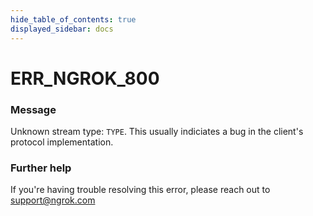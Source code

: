 ```yaml
---
hide_table_of_contents: true
displayed_sidebar: docs
---
```



# ERR_NGROK_800

### Message

Unknown stream type: `TYPE`.
This usually indiciates a bug in the client's protocol implementation.

<ErrorDetails error="err_ngrok_800" />

### Further help

If you're having trouble resolving this error, please reach out to [support@ngrok.com](mailto:support@ngrok.com?subject=Help%20with%20ERR_NGROK_800)

